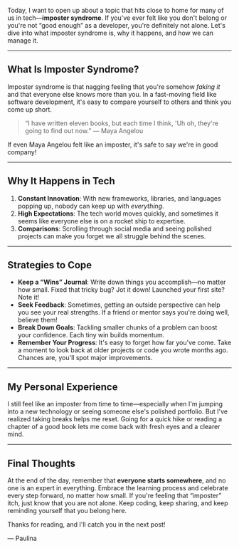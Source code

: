 Today, I want to open up about a topic that hits close to home for many of us in tech—**imposter syndrome**. If you've ever felt like you don't belong or you're not “good enough” as a developer, you're definitely not alone. Let's dive into what imposter syndrome is, why it happens, and how we can manage it.

---

## What Is Imposter Syndrome?

Imposter syndrome is that nagging feeling that you're somehow _faking it_ and that everyone else knows more than you. In a fast-moving field like software development, it's easy to compare yourself to others and think you come up short.

> “I have written eleven books, but each time I think, 'Uh oh, they're going to find out now.”
> — Maya Angelou

If even Maya Angelou felt like an imposter, it's safe to say we're in good company!

---

## Why It Happens in Tech

1. **Constant Innovation**: With new frameworks, libraries, and languages popping up, nobody can keep up with _everything_.
2. **High Expectations**: The tech world moves quickly, and sometimes it seems like everyone else is on a rocket ship to expertise.
3. **Comparisons**: Scrolling through social media and seeing polished projects can make you forget we all struggle behind the scenes.

---

## Strategies to Cope

- **Keep a “Wins” Journal**: Write down things you accomplish—no matter how small. Fixed that tricky bug? Jot it down! Launched your first site? Note it!
- **Seek Feedback**: Sometimes, getting an outside perspective can help you see your real strengths. If a friend or mentor says you're doing well, believe them!
- **Break Down Goals**: Tackling smaller chunks of a problem can boost your confidence. Each tiny win builds momentum.
- **Remember Your Progress**: It's easy to forget how far you've come. Take a moment to look back at older projects or code you wrote months ago. Chances are, you'll spot major improvements.

---

## My Personal Experience

I still feel like an imposter from time to time—especially when I'm jumping into a new technology or seeing someone else's polished portfolio. But I've realized taking breaks helps me reset. Going for a quick hike or reading a chapter of a good book lets me come back with fresh eyes and a clearer mind.

---

## Final Thoughts

At the end of the day, remember that **everyone starts somewhere**, and no one is an expert in everything. Embrace the learning process and celebrate every step forward, no matter how small. If you're feeling that “imposter” itch, just know that you are not alone. Keep coding, keep sharing, and keep reminding yourself that you belong here.

Thanks for reading, and I'll catch you in the next post!

— Paulina
